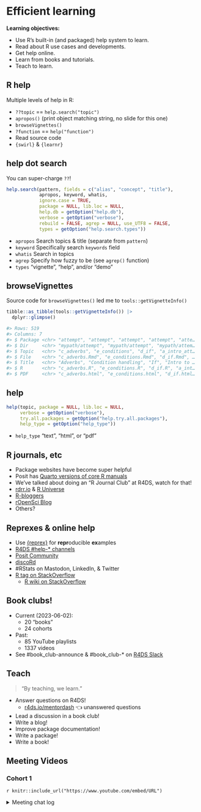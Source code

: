 # Efficient learning

**Learning objectives:**

-   Use R's built-in (and packaged) help system to learn.
-   Read about R use cases and developments.
-   Get help online.
-   Learn from books and tutorials.
-   Teach to learn.

## R help {-}

Multiple levels of help in R:

-   `??topic` == `help.search("topic")`
-   `apropos()` (print object matching string, no slide for this one)
-   `browseVignettes()`
-   `?function` == `help("function")`
-   Read source code
-   `{swirl}` & `{learnr}`

## help dot search {-}

You can super-charge `??`!

```r
help.search(pattern, fields = c("alias", "concept", "title"),
            apropos, keyword, whatis, 
            ignore.case = TRUE,
            package = NULL, lib.loc = NULL,
            help.db = getOption("help.db"),
            verbose = getOption("verbose"),
            rebuild = FALSE, agrep = NULL, use_UTF8 = FALSE,
            types = getOption("help.search.types"))
```

-   `apropos` Search topics & title (separate from `pattern`)
-   `keyword` Specifically search `keywords` field
-   `whatis` Search in topics
-   `agrep` Specify how fuzzy to be (see `agrep()` function)
-   `types` "vignette", "help", and/or "demo"

## browseVignettes {-}

Source code for `browseVignettes()` led me to `tools::getVignetteInfo()`

```r
tibble::as_tibble(tools::getVignetteInfo()) |> 
  dplyr::glimpse()

#> Rows: 519
#> Columns: 7
#> $ Package <chr> "attempt", "attempt", "attempt", "attempt", "atte…
#> $ Dir     <chr> "mypath/attempt", "mypath/attempt", "mypath/attem…
#> $ Topic   <chr> "c_adverbs", "e_conditions", "d_if", "a_intro_att…
#> $ File    <chr> "c_adverbs.Rmd", "e_conditions.Rmd", "d_if.Rmd", …
#> $ Title   <chr> "Adverbs", "Condition handling", "If", "Intro to …
#> $ R       <chr> "c_adverbs.R", "e_conditions.R", "d_if.R", "a_int…
#> $ PDF     <chr> "c_adverbs.html", "e_conditions.html", "d_if.html…
```

## help {-}

```r
help(topic, package = NULL, lib.loc = NULL,
     verbose = getOption("verbose"),
     try.all.packages = getOption("help.try.all.packages"),
     help_type = getOption("help_type"))
```

-   `help_type` "text", "html", or "pdf"

## R journals, etc {-}

-   Package websites have become super helpful
-   Posit has [Quarto versions of core R manuals](https://rstudio.github.io/r-manuals/)
-   We've talked about doing an "R Journal Club" at R4DS, watch for that!
-   [rdrr.io](https://rdrr.io/) & [R Universe](https://r-universe.dev/search/)
-   [R-bloggers](https://www.r-bloggers.com/)
-   [rOpenSci Blog](https://ropensci.org/blog/)
-   Others?

## Reprexes & online help {-}

-   Use [{reprex}](https://cran.r-project.org/package=reprex) for **repr**oducible **ex**amples
-   [R4DS #help-\* channels](https://r4ds.io/join)
-   [Posit Community](https://community.rstudio.com/)
-   [discoRd](https://discord.gg/UBuG5hzu)
-   #RStats on Mastodon, LinkedIn, & Twitter
-   [R tag on StackOverflow](https://stackoverflow.com/questions/tagged/r)
    -   [R wiki on StackOverflow](https://stackoverflow.com/tags/r/info)

## Book clubs! {-}

-   Current (2023-06-02):
    -   20 "books"
    -   24 cohorts
-   Past:
    -   85 YouTube playlists
    -   1337 videos
-   See #book_club-announce & #book_club-\* on [R4DS Slack](https://r4ds.io/join)

## Teach {-}

> "By teaching, we learn."

-   Answer questions on R4DS!
    -   [r4ds.io/mentordash](https://r4ds.io/mentordash) 👈 unanswered questions
-   Lead a discussion in a book club!
-   Write a blog!
-   Improve package documentation! 
-   Write a package!
-   Write a book!

## Meeting Videos {-}

### Cohort 1 {-}

`r knitr::include_url("https://www.youtube.com/embed/URL")`

<details>
<summary> Meeting chat log </summary>

```
LOG
```
</details>
